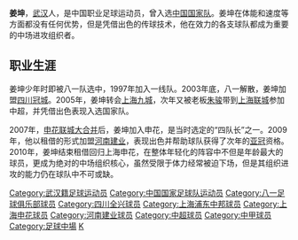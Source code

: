 {{noteta|G1=足球}}
{{Football player infobox
| playername = 姜坤
| image = 
| fullname = 姜坤
| englishfullname = Jiang Kun
| nickname =
| dateofbirth = {{birth date and age|1979|8|2}}<ref>{{Cite web |url=https://sports.sina.cn/chinab/hainiu/2016-02-05/detail-ifxpfhzk8981638.d.html?from=wap |title=老姜生猛既定乾坤 青岛黄海官宣老将姜坤加盟 |accessdate=2020-06-16 |archive-date=2020-06-16 |archive-url=https://web.archive.org/web/20200616095535/https://sports.sina.cn/chinab/hainiu/2016-02-05/detail-ifxpfhzk8981638.d.html?from=wap |dead-url=no }}</ref><ref>{{Cite web |url=https://sports.sohu.com/20160205/n436981927.shtml |title=姜坤 出生日期：1979年8月2日 身高：181cm 体重：81kg 出生地：武汉 场上司职：中场 俱乐部：青岛黄海足球俱乐部 |accessdate=2020年6月16日 |archive-date=2020年1月3日 |archive-url=https://web.archive.org/web/20200103170818/http://sports.sohu.com/20160205/n436981927.shtml |dead-url=no }}</ref>
| height= {{height|m=1.81}}
| countryofbirth = {{CHN}}
| cityofbirth = [[湖北|湖北]][[武汉|武汉]]
| currentclub  = [[武汉三镇足球俱乐部|武汉三镇]]
| clubnumber = 21
| position = 中场
| youthyears =
| youthclubs = [[八一足球俱乐部|八一队]]
| years = 1997-2003年<br>2004年<br>2005年<br />2006年<br>2007-2015年<br />2009年<br />2016年<br />2018-
| clubs = [[八一足球俱乐部|八一队]]<br>[[四川冠城|四川冠城]]<br>[[上海九城足球俱乐部|上海九城]]<br>[[上海联城|上海联城]]<br>[[上海申花|上海申花]]<br />→[[河南建业|河南建业]]''(租借)''<br>[[青岛黄海|青岛黄海]]<br/>[[武汉三镇足球俱乐部|武汉三镇]]
| caps(goals)= 111 (10)<br />10 (1)<br />23{{0}}(6)<br />27{{0}}(4)<br />173{{0}}(12)<br />27{{0}}(1)<br />9{{0}}(1)
| nationalyears = 2006-2007年
| nationalteam = {{fb|CHN}}
| nationalcaps(goals)= {{0}}4{{0}}(0)
| pcupdate = 2016-10-30
| ncupdate = 2010-01-01
}}
'''姜坤'''{{BD|1979年|8月2日|||J}}，[[武汉|武汉]]人，是中国职业足球运动员，曾入选[[中国国家足球队|中国国家队]]。姜坤在体能和速度等方面都没有任何优势，但是凭借出色的传球技术，他在效力的各支球队都成为重要的中场进攻组织者。

==职业生涯==
姜坤少年时即被八一队选中，1997年加入一线队。2003年底，八一解散，姜坤加盟[[四川冠城|四川冠城]]。2005年，姜坤转会[[无锡中邦足球俱乐部|上海九城]]，次年又被老板[[朱骏|朱骏]]带到[[上海联城|上海联城]]参加中超，并凭借出色表现入选国家队。

2007年，[[申花联城大合并|申花联城大合并]]后，姜坤加入申花，是当时选定的“四队长”之一。2009年，他以租借的形式加盟[[河南建业|河南建业]]，表现出色并帮助球队获得了次年的[[亚洲冠军联赛|亚冠]]资格。2010年，姜坤结束租借回归上海申花，在整体年轻化的阵容中不但是年龄最大的球员，更成为绝对的中场组织核心，虽然受限于体力经常被迫下场，但是其组织进攻的能力仍在球队中不可或缺。

{{start box}}
{{succession box|3=[[上海申花|上海申花]]队长<br />[[李玮锋|李玮锋]]、姜坤|1=[[肖战波|肖战波]]|2=[[杜威_(足球运动员)|杜威]]|4=2007年}}
{{end box}}

{{2009年河南建业名单}}
{{2010年中超分类名单上海}}
{{2011年中超分类名单上海}}
{{2012年中超分类名单上海}}
{{2013年中超分类名单上海申花}}
{{2014年中超分类名单上海绿地申花}}
{{2015年中超分类名单上海绿地申花}}
{{2016年中甲分类名单黄海}}
{{2019年中乙分类名单武汉三镇}}

{{DEFAULTSORT:JIANG Kun}}
[[Category:武汉籍足球运动员|Category:武汉籍足球运动员]]
[[Category:中国国家足球队运动员|Category:中国国家足球队运动员]]
[[Category:八一足球俱乐部球员|Category:八一足球俱乐部球员]]
[[Category:四川全兴球员|Category:四川全兴球员]]
[[Category:上海浦东中邦球员|Category:上海浦东中邦球员]]
[[Category:上海申花球员|Category:上海申花球员]]
[[Category:河南建业球员|Category:河南建业球员]]
[[Category:中超球员|Category:中超球员]]
[[Category:中甲球员|Category:中甲球员]]
[[Category:足球中場|Category:足球中場]]
[[Category:姜姓|K]]
